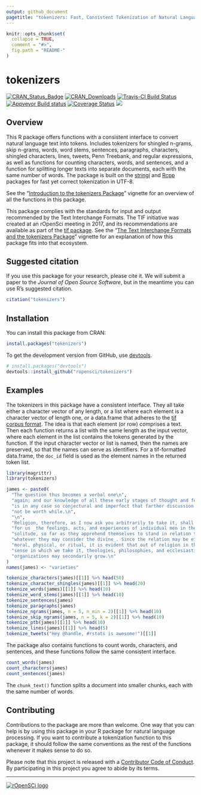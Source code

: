 ```yaml
---
output: github_document
pagetitle: "tokenizers: Fast, Consistent Tokenization of Natural Language Text"
---
```


<!-- README.md is generated from README.Rmd. Please edit that file -->

```r
knitr::opts_chunk$set(
  collapse = TRUE,
  comment = "#>",
  fig.path = "README-"
)
```

# tokenizers

[![CRAN_Status_Badge](http://www.r-pkg.org/badges/version/tokenizers)](https://cran.r-project.org/package=tokenizers)
[![CRAN_Downloads](http://cranlogs.r-pkg.org/badges/grand-total/tokenizers)](https://cran.r-project.org/package=tokenizers)
[![Travis-CI Build Status](https://travis-ci.org/ropensci/tokenizers.svg?branch=master)](https://travis-ci.org/ropensci/tokenizers)
[![Appveyor Build status](https://ci.appveyor.com/api/projects/status/qx3vh3ukjgo99iu4/branch/master?svg=true)](https://ci.appveyor.com/project/lmullen/tokenizers-dkf3v/branch/master)
[![Coverage Status](https://img.shields.io/codecov/c/github/ropensci/tokenizers/master.svg)](https://codecov.io/github/ropensci/tokenizers?branch=master)
[![](https://badges.ropensci.org/33_status.svg)](https://github.com/ropensci/onboarding/issues/33)

## Overview

This R package offers functions with a consistent interface to convert natural language text into tokens. Includes tokenizers for shingled n-grams, skip n-grams, words, word stems, sentences, paragraphs, characters, shingled characters, lines, tweets, Penn Treebank, and regular expressions, as well as functions for counting characters, words, and sentences, and a function for splitting longer texts into separate documents, each with the same number of words. The package is built on the [stringi](http://www.gagolewski.com/software/stringi/) and [Rcpp](http://www.rcpp.org/) packages for fast yet correct tokenization in UTF-8. 

See the "[Introduction to the tokenizers Package](https://ropensci.github.io/tokenizers/articles/introduction-to-tokenizers.html)" vignette for an overview of all the functions in this package.

This package complies with the standards for input and output recommended by the Text Interchange Formats. The TIF initiative was created at an rOpenSci meeting in 2017, and its recommendations are available as part of the [tif package](https://github.com/ropensci/tif). See the "[The Text Interchange Formats and the tokenizers Package](https://ropensci.github.io/tokenizers/articles/tif-and-tokenizers.html)" vignette for an explanation of how this package fits into that ecosystem.

## Suggested citation

If you use this package for your research, please cite it. We will submit a paper to the _Journal of Open Source Software_, but in the meantime you can use R's suggested citation.

```r
citation("tokenizers")
```

## Installation

You can install this package from CRAN:

```r
install.packages("tokenizers")
```

To get the development version from GitHub, use  [devtools](https://github.com/hadley/devtools).

```r
# install.packages("devtools")
devtools::install_github("ropensci/tokenizers")
```

## Examples

The tokenizers in this package have a consistent interface. They all take either a character vector of any length, or a list where each element is a character vector of length one, or a data.frame that adheres to the [tif corpus format](https://github.com/ropensci/tif). The idea is that each element (or row) comprises a text. Then each function returns a list with the same length as the input vector, where each element in the list contains the tokens generated by the function.  If the input character vector or list is named, then the names are preserved, so that the names can serve as identifiers.  For a tif-formatted data.frame, the `doc_id` field is used as the element names in the returned token list.

```r
library(magrittr)
library(tokenizers)

james <- paste0(
  "The question thus becomes a verbal one\n",
  "again; and our knowledge of all these early stages of thought and feeling\n",
  "is in any case so conjectural and imperfect that farther discussion would\n",
  "not be worth while.\n",
  "\n",
  "Religion, therefore, as I now ask you arbitrarily to take it, shall mean\n",
  "for us _the feelings, acts, and experiences of individual men in their\n",
  "solitude, so far as they apprehend themselves to stand in relation to\n",
  "whatever they may consider the divine_. Since the relation may be either\n",
  "moral, physical, or ritual, it is evident that out of religion in the\n",
  "sense in which we take it, theologies, philosophies, and ecclesiastical\n",
  "organizations may secondarily grow.\n"
)
names(james) <- "varieties"

tokenize_characters(james)[[1]] %>% head(50)
tokenize_character_shingles(james)[[1]] %>% head(20)
tokenize_words(james)[[1]] %>% head(10)
tokenize_word_stems(james)[[1]] %>% head(10)
tokenize_sentences(james) 
tokenize_paragraphs(james)
tokenize_ngrams(james, n = 5, n_min = 2)[[1]] %>% head(10)
tokenize_skip_ngrams(james, n = 5, k = 2)[[1]] %>% head(10)
tokenize_ptb(james)[[1]] %>% head(10)
tokenize_lines(james)[[1]] %>% head(5)
tokenize_tweets("Hey @handle, #rstats is awesome!")[[1]]
```

The package also contains functions to count words, characters, and sentences, and these functions follow the same consistent interface.

```r
count_words(james)
count_characters(james)
count_sentences(james)
```

The `chunk_text()` function splits a document into smaller chunks, each with the same number of words.

## Contributing

Contributions to the package are more than welcome. One way that you can help is by using this package in your R package for natural language processing. If you want to contribute a tokenization function to this package, it should follow the same conventions as the rest of the functions whenever it makes sense to do so. 

Please note that this project is released with a [Contributor Code of Conduct](CONDUCT.md). By participating in this project you agree to abide by its terms.

------------------------------------------------------------------------

[![rOpenSCi logo](http://ropensci.org/public_images/github_footer.png)](http://ropensci.org)
